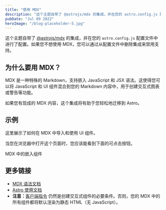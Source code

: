 ```yaml
---
title: "使用 MDX"
description: "这个主题自带了 @astrojs/mdx 的集成，并在您的 astro.config.js 配置文件中进行了配置。如果您不想使用 MDX，您可以通过从配置文件中删除集成来禁用支持。"
pubDate: "Jul 09 2022"
heroImage: "/blog-placeholder-5.jpg"
---
```


这个主题自带了 [@astrojs/mdx](https://docs.astro.build/en/guides/integrations-guide/mdx/) 的集成，并在您的 `astro.config.js` 配置文件中进行了配置。如果您不想使用 MDX，您可以通过从配置文件中删除集成来禁用支持。

## 为什么要用 MDX？

MDX 是一种特殊的 Markdown，支持嵌入 JavaScript 和 JSX 语法。这使得您可以将 JavaScript 和 UI 组件混合到您的 Markdown 内容中，用于创建交互式图表或警告等功能。

如果您有现成的 MDX 内容，这个集成将有助于您轻松地迁移到 Astro。

## 示例

这里展示了如何在 MDX 中导入和使用 UI 组件。

当您在浏览器中打开这个页面时，您应该能看到下面的可点击按钮。


<HeaderLink href="#" onclick="alert('我被点击了！')">
  MDX 中的嵌入组件
</HeaderLink>

## 更多链接

- [MDX 语法文档](https://mdxjs.com/docs/what-is-mdx)
- [Astro 使用文档](https://docs.astro.build/en/guides/markdown-content/#markdown-and-mdx-pages)
- **注意：**[客户端指令](https://docs.astro.build/en/reference/directives-reference/#client-directives) 仍然是创建交互式组件的必要条件。否则，您的 MDX 中的所有组件都将默认渲染为静态 HTML（无 JavaScript）。
